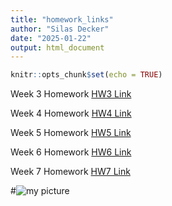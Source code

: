 ---
title: "homework_links"
author: "Silas Decker"
date: "2025-01-22"
output: html_document
---

```{r setup, include=FALSE}
knitr::opts_chunk$set(echo = TRUE)
```

Week 3 Homework [HW3 Link](Homework_3.html)

Week 4 Homework [HW4 Link](Homework_4.html)

Week 5 Homework  [HW5 Link](Homework_5.html)

Week 6 Homework [HW6 Link](Homework_6.html)

Week 7 Homework [HW7 Link](Homework_7.html)


#![my picture](D:\Documents\UVM Classes\computational_bio\homework_3_1_29)
